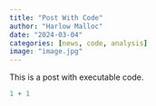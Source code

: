 ```yaml
---
title: "Post With Code"
author: "Harlow Malloc"
date: "2024-03-04"
categories: [news, code, analysis]
image: "image.jpg"
---
```


This is a post with executable code.

```r
1 + 1
```
